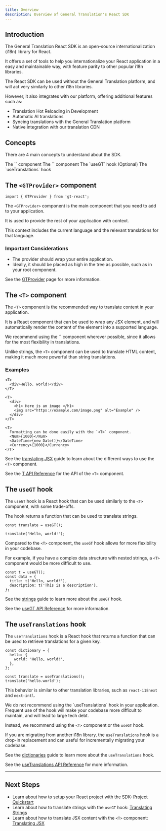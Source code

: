 ```yaml
---
title: Overview
description: Overview of General Translation's React SDK
---
```


## Introduction

The General Translation React SDK is an open-source internationalization (i18n) library for React.

It offers a set of tools to help you internationalize your React application in a easy and maintainable way,
with feature parity to other popular i18n libraries.

The React SDK can be used without the General Translation platform, and will act very similarly to other i18n libraries.

However, it also integrates with our platform, offering additional features such as:

- Translation Hot Reloading in Development
- Automatic AI translations
- Syncing translations with the General Translation platform
- Native integration with our translation CDN

## Concepts

There are 4 main concepts to understand about the SDK.

<Steps>
  <Step>
    The `<GTProvider>` component
  </Step>
  <Step>
    The `<T>` component
  </Step>
  <Step>
    The `useGT` hook
  </Step>
  <Step>
    (Optional) The `useTranslations` hook
  </Step>
</Steps>

## The `<GTProvider>` component

```tsx
import { GTProvider } from 'gt-react';
```

The `<GTProvider>` component is the main component that you need to add to your application.

It is used to provide the rest of your application with context. 

This context includes the current language and the relevant translations for that language.

### Important Considerations

- The provider should wrap your entire application.
- Ideally, it should be placed as high in the tree as possible, such as in your root component.

See the [GTProvider](/docs/react/api/components/gtprovider) page for more information.

## The `<T>` component

The `<T>` component is the recommended way to translate content in your application.

It is a React component that can be used to wrap any JSX element, and will automatically render the content of the element into a supported language.

<Callout type="info">
We recommend using the `<T>` component wherever possible, since it allows for the most flexibility in translations.

Unlike strings, the `<T>` component can be used to translate HTML content, making it much more powerful than string translations.
</Callout>

### Examples

```tsx
<T>
  <div>Hello, world!</div>
</T>
```

```tsx
<T>
  <div>
    <h1> Here is an image </h1>
    <img src="https://example.com/image.png" alt="Example" />
  </div>
</T>
```

```tsx
<T>
  Formatting can be done easily with the `<T>` component.
  <Num>{1000}</Num>
  <DateTime>{new Date()}</DateTime>
  <Currency>{1000}</Currency>
</T>
```

See the [translating JSX](/docs/react/guides/jsx) guide to learn about the different ways to use the `<T>` component.

See the [T API Reference](/docs/react/api/components/t) for the API of the `<T>` component.

## The `useGT` hook

The `useGT` hook is a React hook that can be used similarly to the `<T>` component, with some trade-offs.

The hook returns a function that can be used to translate strings.

```tsx
const translate = useGT();

translate('Hello, world!');
```

Compared to the `<T>` component, the `useGT` hook allows for more flexibility in your codebase.

For example, if you have a complex data structure with nested strings, a `<T>` component would be more difficult to use.

```tsx
const t = useGT();
const data = {
  title: t('Hello, world!'),
  description: t('This is a description'),
};
```

See the [strings](/docs/react/guides/strings) guide to learn more about the `useGT` hook.

See the [useGT API Reference](/docs/react/api/strings/useGT) for more information.

## The `useTranslations` hook

The `useTranslations` hook is a React hook that returns a function that can be used to retrieve translations for a given key.

```tsx title="dictionary.ts"
const dictionary = {
  hello: {
    world: 'Hello, world!',
  },
};
```

```tsx title="App.tsx"
const translate = useTranslations();
translate('hello.world');
```

This behavior is similar to other translation libraries, such as `react-i18next` and `next-intl`.

<Callout type="warn">
We do not recommend using the `useTranslations` hook in your application. Frequent use of the hook will make your codebase more difficult to maintain, 
and will lead to large tech debt.

Instead, we recommend using the `<T>` component or the `useGT` hook.

If you are migrating from another i18n library, the `useTranslations` hook is a drop-in replacement and can useful for incrementally migrating your codebase.
</Callout>

See the [dictionaries](/docs/react/guides/dictionaries) guide to learn more about the `useTranslations` hook.

See the [useTranslations API Reference](/docs/react/api/dictionary/useTranslations) for more information.

---

## Next Steps

- Learn about how to setup your React project with the SDK: [Project Quickstart](/docs/react)
- Learn about how to translate strings with the `useGT` hook: [Translating Strings](/docs/react/guides/hooks)
- Learn about how to translate JSX content with the `<T>` component: [Translating JSX](/docs/react/guides/jsx)
